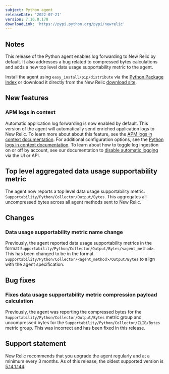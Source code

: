 ```yaml
---
subject: Python agent
releaseDate: '2022-07-21'
version: 7.16.0.178
downloadLink: 'https://pypi.python.org/pypi/newrelic'
---
```


## Notes

This release of the Python agent enables log forwarding to New Relic by default. It also addresses a bug related to compressed bytes calculations and adds a new top level data usage supportability metric to the agent.

Install the agent using `easy_install/pip/distribute` via the [Python Package Index](https://pypi.python.org/pypi/newrelic) or download it directly from the New Relic [download site](http://download.newrelic.com/python_agent/release).

## New features

### APM logs in context

Automatic application log forwarding is now enabled by default. This version of the agent will automatically send enriched application logs to New Relic. To learn more about about this feature, see the [APM logs in context documentation](https://docs.newrelic.com/docs/apm/new-relic-apm/getting-started/get-started-logs-context/). For additional configuration options, see the [Python logs in context documentation](https://docs.newrelic.com/docs/logs/logs-context/configure-logs-context-python/). To learn about how to toggle log ingestion on or off by account, see our documentation to [disable automatic logging](https://docs.newrelic.com/docs/logs/logs-context/disable-automatic-logging) via the UI or API.

## Top level aggregated data usage supportability metric

The agent now reports a top level data usage supportability metric: `Supportability/Python/Collector/Output/Bytes`. This aggregates all uncompressed bytes across all agent methods sent to New Relic.

## Changes

### Data usage supportability metric name change

Previously, the agent reported data usage supportability metrics in the format `Supportability/Python/Collector/Output/Bytes/<agent_method>`. This has been changed to be in the format `Supportability/Python/Collector/<agent_method>/Output/Bytes` to align with the agent specification.

## Bug fixes

### Fixes data usage supportability metric compression payload calculation

Previously, the agent was reporting the compressed bytes for the `Supportability/Python/Collector/Output/Bytes` metric group and uncompressed bytes for the `Supportability/Python/Collector/ZLIB/Bytes` metric group. This was incorrect and has been fixed in this release.

## Support statement

New Relic recommends that you upgrade the agent regularly and at a minimum every 3 months. As of this release, the oldest supported version is [5.14.1.144](https://docs.newrelic.com/docs/release-notes/agent-release-notes/python-release-notes/python-agent-5141144/).


